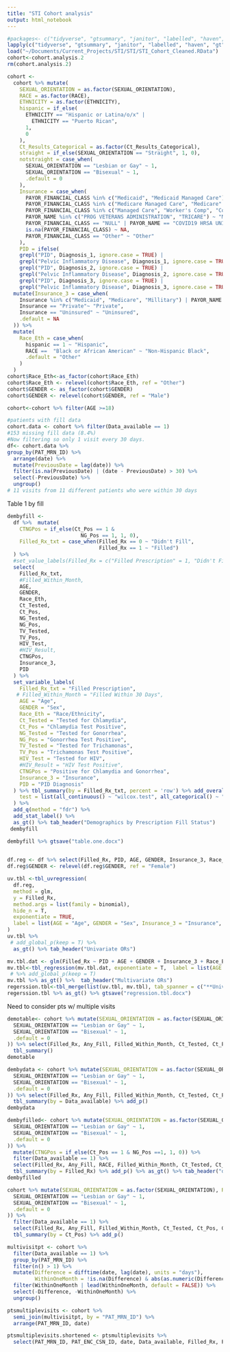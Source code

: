 ```yaml
---
title: "STI Cohort analysis"
output: html_notebook
---
```


```r
#packages<- c("tidyverse", "gtsummary", "janitor", "labelled", "haven", "gt")
lapply(c("tidyverse", "gtsummary", "janitor", "labelled", "haven", "gt"), library, character.only=T)
load("~/Documents/Current_Projects/STI/STI/STI_Cohort_Cleaned.RData")
cohort<-cohort.analysis.2
rm(cohort.analysis.2)
```


```r
cohort <-
  cohort %>% mutate(
    SEXUAL_ORIENTATION = as.factor(SEXUAL_ORIENTATION),
    RACE = as.factor(RACE),
    ETHNICITY = as.factor(ETHNICITY),
    hispanic = if_else(
      ETHNICITY == "Hispanic or Latina/o/x" |
        ETHNICITY == "Puerto Rican",
      1,
      0
    ),
    Ct_Results_Categorical = as.factor(Ct_Results_Categorical),
    straight = if_else(SEXUAL_ORIENTATION == "Straight", 1, 0),
    notstraight = case_when(
      SEXUAL_ORIENTATION == "Lesbian or Gay" ~ 1,
      SEXUAL_ORIENTATION == "Bisexual" ~ 1,
      .default = 0
    ),
    Insurance = case_when(
      PAYOR_FINANCIAL_CLASS %in% c("Medicaid", "Medicaid Managed Care") ~ "Medicaid",
      PAYOR_FINANCIAL_CLASS %in% c("Medicare Managed Care", "Medicare" ) ~ "Medicare",
      PAYOR_FINANCIAL_CLASS %in% c("Managed Care", "Worker's Comp", "Commercial", "BCBS") ~ "Private",
      PAYOR_NAME %in% c("PROG VETERANS ADMINISTRATION", "TRICARE") ~ "Millitary",
      PAYOR_FINANCIAL_CLASS == "NULL" | PAYOR_NAME == "COVID19 HRSA UNINSURED T&T FUND" ~ "Uninsured",
      is.na(PAYOR_FINANCIAL_CLASS) ~ NA,
      PAYOR_FINANCIAL_CLASS == "Other" ~ "Other"
    ),
    PID = ifelse(
    grepl("PID", Diagnosis_1, ignore.case = TRUE) |
    grepl("Pelvic Inflammatory Disease", Diagnosis_1, ignore.case = TRUE) |
    grepl("PID", Diagnosis_2, ignore.case = TRUE) |
    grepl("Pelvic Inflammatory Disease", Diagnosis_2, ignore.case = TRUE) |
    grepl("PID", Diagnosis_3, ignore.case = TRUE) |
    grepl("Pelvic Inflammatory Disease", Diagnosis_3, ignore.case = TRUE), 1, 0)) %>% 
  mutate(Insurance_3 = case_when(
    Insurance %in% c("Medicaid", "Medicare", "Millitary") | PAYOR_NAME == "PROG SEXUAL ASSAULT" ~ "Public",
    Insurance == "Private"~ "Private",
    Insurance == "Uninsured" ~ "Uninsured",
    .default = NA
  )) %>% 
  mutate(
    Race_Eth = case_when(
      hispanic == 1 ~ "Hispanic",
      RACE ==  "Black or African American" ~ "Non-Hispanic Black",
      .default = "Other"
    )
  )
cohort$Race_Eth<-as_factor(cohort$Race_Eth)
cohort$Race_Eth <- relevel(cohort$Race_Eth, ref = "Other")
cohort$GENDER <- as_factor(cohort$GENDER)
cohort$GENDER <- relevel(cohort$GENDER, ref = "Male")
```

```r
cohort<-cohort %>% filter(AGE >=18)
```


```r
#patients with fill data
cohort.data <- cohort %>% filter(Data_available == 1)
#153 missing fill data (8.4%)
#Now filtering so only 1 visit every 30 days.
df<- cohort.data %>% 
group_by(PAT_MRN_ID) %>%
  arrange(date) %>%
  mutate(PreviousDate = lag(date)) %>%
  filter(is.na(PreviousDate) | (date - PreviousDate) > 30) %>%
  select(-PreviousDate) %>%
  ungroup()
# 11 visits from 11 different patients who were within 30 days
```

Table 1 by fill

```r
dembyfill <-
  df %>%  mutate(
    CTNGPos = if_else(Ct_Pos == 1 &
                        NG_Pos == 1, 1, 0),
    Filled_Rx_txt = case_when(Filled_Rx == 0 ~ "Didn't Fill",
                              Filled_Rx == 1 ~ "Filled")
  ) %>%
  #set_value_labels(Filled_Rx = c("Filled Prescription" = 1, "Didn't Fill Prescription" = 0)) %>%
  select(
    Filled_Rx_txt,
    #Filled_Within_Month,
    AGE,
    GENDER,
    Race_Eth,
    Ct_Tested,
    Ct_Pos,
    NG_Tested,
    NG_Pos,
    TV_Tested,
    TV_Pos,
    HIV_Test,
    #HIV_Result,
    CTNGPos,
    Insurance_3,
    PID
  ) %>%
  set_variable_labels(
    Filled_Rx_txt = "Filled Prescription",
   # Filled_Within_Month = "Filled Within 30 Days",
    AGE = "Age",
    GENDER = "Sex",
    Race_Eth = "Race/Ethnicity",
    Ct_Tested = "Tested for Chlamydia",
    Ct_Pos = "Chlamydia Test Positive",
    NG_Tested = "Tested for Gonorrhea",
    NG_Pos = "Gonorrhea Test Positive",
    TV_Tested = "Tested for Trichamonas",
    TV_Pos = "Trichamonas Test Positive",
    HIV_Test = "Tested for HIV",
    #HIV_Result = "HIV Test Positive",
    CTNGPos = "Positive for Chlamydia and Gonorrhea",
    Insurance_3 = "Insurance",
    PID = "PID Diagnosis"
  ) %>% tbl_summary(by = Filled_Rx_txt, percent = 'row') %>% add_overall(statistic = all_categorical() ~ "{n}") %>% add_p(
    test = list(all_continuous() ~ "wilcox.test", all_categorical() ~ "fisher.test") 
  ) %>% 
  add_q(method = "fdr") %>% 
  add_stat_label() %>%
  as_gt() %>% tab_header("Demographics by Prescription Fill Status")
 dembyfill

dembyfill %>% gtsave("table.one.docx")
 
```

```r
df.reg <- df %>% select(Filled_Rx, PID, AGE, GENDER, Insurance_3, Race_Eth) %>% set_variable_labels(AGE = "Age", GENDER = "Sex", Insurance_3 = "Insurance", Race_Eth = "Race/Ethnicity", PID = "PID Diagnosis")
df.reg$GENDER <- relevel(df.reg$GENDER, ref = "Female")

uv.tbl <-tbl_uvregression(
  df.reg,
  method = glm,
  y = Filled_Rx,
  method.args = list(family = binomial),
  hide_n = T,
  exponentiate = TRUE,
  label = list(AGE = "Age", GENDER = "Sex", Insurance_3 = "Insurance", Race_Eth = "Race/Ethnicity", PID = "PID Diagnosis")
) 
uv.tbl %>% 
 # add_global_p(keep = T) %>% 
  as_gt() %>% tab_header("Univariate ORs") 

mv.tbl.dat <- glm(Filled_Rx ~ PID + AGE + GENDER + Insurance_3 + Race_Eth, family = "binomial", data = df.reg)
mv.tbl<-tbl_regression(mv.tbl.dat, exponentiate = T,  label = list(AGE = "Age", GENDER = "Sex", Insurance_3 = "Insurance", Race_Eth = "Race/Ethnicity", PID = "PID Diagnosis")) 
 # %>% add_global_p(keep = T)
mv.tbl %>% as_gt() %>%  tab_header("Multivariate ORs") 
regerssion.tbl<-tbl_merge(list(uv.tbl, mv.tbl), tab_spanner = c("**Univariate ORs**","**Multivariate ORs**"))
regerssion.tbl %>% as_gt() %>% gtsave("regression.tbl.docx")
```



Need to consider pts w/ multiple visits
```r
demotable<- cohort %>% mutate(SEXUAL_ORIENTATION = as.factor(SEXUAL_ORIENTATION), RACE = as.factor(RACE), ETHNICITY = as.factor(ETHNICITY), hispanic = if_else(ETHNICITY == "Hispanic or Latina/o/x" | ETHNICITY == "Puerto Rican", 1, 0), Ct_Results_Categorical = as.factor(Ct_Results_Categorical), straight = if_else(SEXUAL_ORIENTATION == "Straight", 1, 0), notstraight = case_when(
  SEXUAL_ORIENTATION == "Lesbian or Gay" ~ 1,
  SEXUAL_ORIENTATION == "Bisexual" ~ 1,
  .default = 0
)) %>% select(Filled_Rx, Any_Fill, Filled_Within_Month, Ct_Tested, Ct_Pos, Ct_Results_Categorical, AGE, GENDER, hispanic, RACE, NG_Tested, NG_Pos, TV_Tested, TV_Pos, HIV_Test, HIV_Result, Data_available, PAYOR_FINANCIAL_CLASS, PAYOR_NAME) %>% 
  tbl_summary()
demotable

dembydata <- cohort %>% mutate(SEXUAL_ORIENTATION = as.factor(SEXUAL_ORIENTATION), RACE = as.factor(RACE), ETHNICITY = as.factor(ETHNICITY), hispanic = if_else(ETHNICITY == "Hispanic or Latina/o/x" | ETHNICITY == "Puerto Rican", 1, 0), Ct_Results_Categorical = as.factor(Ct_Results_Categorical), straight = if_else(SEXUAL_ORIENTATION == "Straight", 1, 0), notstraight = case_when(
  SEXUAL_ORIENTATION == "Lesbian or Gay" ~ 1,
  SEXUAL_ORIENTATION == "Bisexual" ~ 1,
  .default = 0
)) %>% select(Filled_Rx, Any_Fill, Filled_Within_Month, Ct_Tested, Ct_Pos, Ct_Results_Categorical, AGE, GENDER, NG_Tested, NG_Pos, TV_Tested, TV_Pos, HIV_Test, HIV_Result, Data_available) %>% set_value_labels(Data_available = c("Available" = 1, "Missing" = 0)) %>% 
  tbl_summary(by = Data_available) %>% add_p()
dembydata

dembyfilled<- cohort %>% mutate(SEXUAL_ORIENTATION = as.factor(SEXUAL_ORIENTATION), RACE = as.factor(RACE), ETHNICITY = as.factor(ETHNICITY), Data_available = as.factor(Data_available), hispanic = if_else(ETHNICITY == "Hispanic or Latina/o/x" | ETHNICITY == "Puerto Rican", 1, 0), Ct_Results_Categorical = as.factor(Ct_Results_Categorical), straight = if_else(SEXUAL_ORIENTATION == "Straight", 1, 0), notstraight = case_when(
  SEXUAL_ORIENTATION == "Lesbian or Gay" ~ 1,
  SEXUAL_ORIENTATION == "Bisexual" ~ 1,
  .default = 0
)) %>% 
  mutate(CTNGPos = if_else(Ct_Pos == 1 & NG_Pos ==1, 1, 0)) %>% 
  filter(Data_available == 1) %>% 
  select(Filled_Rx, Any_Fill, RACE, Filled_Within_Month, Ct_Tested, Ct_Pos, Ct_Results_Categorical, AGE, GENDER, NG_Tested, NG_Pos, TV_Tested, TV_Pos, HIV_Test, HIV_Result, CTNGPos, PAYOR_FINANCIAL_CLASS, PAYOR_NAME) %>% 
  tbl_summary(by = Filled_Rx) %>% add_p() %>% as_gt() %>% tab_header("demographics by fill")
dembyfilled

cohort %>% mutate(SEXUAL_ORIENTATION = as.factor(SEXUAL_ORIENTATION), RACE = as.factor(RACE), ETHNICITY = as.factor(ETHNICITY), hispanic = if_else(ETHNICITY == "Hispanic or Latina/o/x" | ETHNICITY == "Puerto Rican", 1, 0), Ct_Results_Categorical = as.factor(Ct_Results_Categorical), straight = if_else(SEXUAL_ORIENTATION == "Straight", 1, 0), notstraight = case_when(
  SEXUAL_ORIENTATION == "Lesbian or Gay" ~ 1,
  SEXUAL_ORIENTATION == "Bisexual" ~ 1,
  .default = 0
)) %>% 
  filter(Data_available == 1) %>% 
  select(Filled_Rx, Any_Fill, Filled_Within_Month, Ct_Tested, Ct_Pos, Ct_Results_Categorical, AGE, GENDER, NG_Tested, NG_Pos, TV_Tested, TV_Pos, HIV_Test, HIV_Result) %>% 
  tbl_summary(by = Ct_Pos) %>% add_p()


```

```r
multivisitpt <- cohort %>% 
  filter(Data_available == 1) %>% 
  group_by(PAT_MRN_ID) %>% 
  filter(n() > 1) %>%
  mutate(Difference = difftime(date, lag(date), units = "days"),
         WithinOneMonth = !is.na(Difference) & abs(as.numeric(Difference)) <= 30) %>%
  filter(WithinOneMonth | lead(WithinOneMonth, default = FALSE)) %>%
  select(-Difference, -WithinOneMonth) %>%
  ungroup()

ptsmultiplevisits <- cohort %>% 
  semi_join(multivisitpt, by = "PAT_MRN_ID") %>% 
  arrange(PAT_MRN_ID, date)

ptsmultiplevisits.shortened <- ptsmultiplevisits %>% 
  select(PAT_MRN_ID, PAT_ENC_CSN_ID, date, Data_available, Filled_Rx, Filled_Within_Month, Any_Fill)

```

